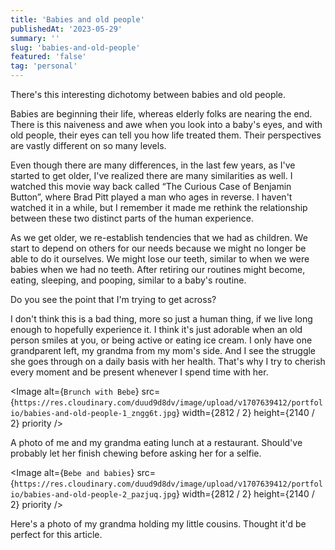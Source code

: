 ```yaml
---
title: 'Babies and old people'
publishedAt: '2023-05-29'
summary: ''
slug: 'babies-and-old-people'
featured: 'false'
tag: 'personal'
---
```


There's this interesting dichotomy between babies and old people.

Babies are beginning their life, whereas elderly folks are nearing the end. There is this naiveness and awe when you look into a baby's eyes, and with old people, their eyes can tell you how life treated them. Their perspectives are vastly different on so many levels.

Even though there are many differences, in the last few years, as I've started to get older, I've realized there are many similarities as well. I watched this movie way back called “The Curious Case of Benjamin Button”, where Brad Pitt played a man who ages in reverse. I haven't watched it in a while, but I remember it made me rethink the relationship between these two distinct parts of the human experience.

As we get older, we re-establish tendencies that we had as children. We start to depend on others for our needs because we might no longer be able to do it ourselves. We might lose our teeth, similar to when we were babies when we had no teeth. After retiring our routines might become, eating, sleeping, and pooping, similar to a baby's routine.

Do you see the point that I'm trying to get across?

I don't think this is a bad thing, more so just a human thing, if we live long enough to hopefully experience it. I think it's just adorable when an old person smiles at you, or being active or eating ice cream. I only have one grandparent left, my grandma from my mom's side. And I see the struggle she goes through on a daily basis with her health. That's why I try to cherish every moment and be present whenever I spend time with her.

<Image
  alt={`Brunch with Bebe`}
  src={`https://res.cloudinary.com/duud9d8dv/image/upload/v1707639412/portfolio/babies-and-old-people-1_zngg6t.jpg`}
  width={2812 / 2}
  height={2140 / 2}
  priority
/>

A photo of me and my grandma eating lunch at a restaurant. Should've probably let her finish chewing before asking her for a selfie.

<Image
  alt={`Bebe and babies`}
  src={`https://res.cloudinary.com/duud9d8dv/image/upload/v1707639412/portfolio/babies-and-old-people-2_pazjuq.jpg`}
  width={2812 / 2}
  height={2140 / 2}
  priority
/>

Here's a photo of my grandma holding my little cousins. Thought it'd be perfect for this article.

